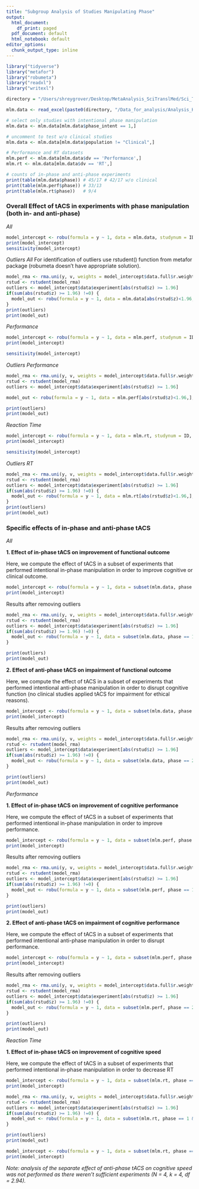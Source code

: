 ```yaml
---
title: "Subgroup Analysis of Studies Manipulating Phase"
output:
  html_document:
    df_print: paged
  pdf_document: default
  html_notebook: default
editor_options:
  chunk_output_type: inline
---
```


```r
library("tidyverse")
library("metafor")
library("robumeta")
library("readxl")
library("writexl")
```

```r
directory = "/Users/shreygrover/Desktop/MetaAnalysis_SciTranslMed/Sci_Transl_Med_Submission_2/Analysis/Scripts_Revised/Meta_Datafiles_2021"

mlm.data <- read_excel(paste0(directory, "/Data_for_analysis/Analysis_Hypothesis_Revised.xlsx"))

# select only studies with intentional phase manipulation
mlm.data <- mlm.data[mlm.data$phase_intent == 1,]

# uncomment to test w/o clinical studies
mlm.data <- mlm.data[mlm.data$population != "Clinical",]

# Performance and RT datasets
mlm.perf <- mlm.data[mlm.data$dv == 'Performance',]
mlm.rt <- mlm.data[mlm.data$dv == 'RT',]

# counts of in-phase and anti-phase experiments
print(table(mlm.data$phase)) # 45/17 # 42/17 w/o clinical
print(table(mlm.perf$phase)) # 33/13 
print(table(mlm.rt$phase))   # 9/4  
```

### Overall Effect of tACS in experiments with phase manipulation (both in- and anti-phase)

*All*
```r
model_intercept <- robu(formula = y ~ 1, data = mlm.data, studynum = ID, var.eff.size = v, rho = 0.8, small = TRUE)
print(model_intercept)
sensitivity(model_intercept)
```
*Outliers All*
For identification of outliers use rstudent() function from metafor package (robumeta doesn't have appropriate solution). 

```r
model_rma <- rma.uni(y, v, weights = model_intercept$data.full$r.weights, data=mlm.data)
rstud <- rstudent(model_rma)
outliers <- model_intercept$data$experiment[abs(rstud$z) >= 1.96]
if(sum(abs(rstud$z) >= 1.96) !=0) {
  model_out <- robu(formula = y ~ 1, data = mlm.data[abs(rstud$z)<1.96,], studynum = ID, var.eff.size = v, rho = .8, small = TRUE)
}
print(outliers)
print(model_out)
```

*Performance*

```r
model_intercept <- robu(formula = y ~ 1, data = mlm.perf, studynum = ID, var.eff.size = v, rho = 0.8, small = TRUE)
print(model_intercept)

sensitivity(model_intercept)
```

*Outliers Performance*

```r

model_rma <- rma.uni(y, v, weights = model_intercept$data.full$r.weights, data=mlm.perf)
rstud <- rstudent(model_rma)
outliers <- model_intercept$data$experiment[abs(rstud$z) >= 1.96]

model_out <- robu(formula = y ~ 1, data = mlm.perf[abs(rstud$z)<1.96,], studynum = ID, var.eff.size = v, rho = .8, small = TRUE)

print(outliers)
print(model_out)
```

*Reaction Time*

```r
model_intercept <- robu(formula = y ~ 1, data = mlm.rt, studynum = ID, var.eff.size = v, rho =0.8, small = TRUE)
print(model_intercept)

sensitivity(model_intercept)
```

*Outliers RT*

```r

model_rma <- rma.uni(y, v, weights = model_intercept$data.full$r.weights, data=mlm.rt)
rstud <- rstudent(model_rma)
outliers <- model_intercept$data$experiment[abs(rstud$z) >= 1.96]
if(sum(abs(rstud$z) >= 1.96) !=0) {
  model_out <- robu(formula = y ~ 1, data = mlm.rt[abs(rstud$z)<1.96,], studynum = ID, var.eff.size = v, rho = .8, small = TRUE)
}
print(outliers)
print(model_out)
```

### Specific effects of in-phase and anti-phase tACS

*All*

**1. Effect of in-phase tACS on improvement of functional outcome** <br />

Here, we compute the effect of tACS in a subset of experiments that performed intentional in-phase manipulation in order to improve cognitive or clinical outcome. <br />

```r
model_intercept <- robu(formula = y ~ 1, data = subset(mlm.data, phase == 1 & hypothesis == 1), studynum = ID, var.eff.size = v, rho = 0.8, small = TRUE)
print(model_intercept)
```

Results after removing outliers

```r
model_rma <- rma.uni(y, v, weights = model_intercept$data.full$r.weights, data=subset(mlm.data, phase == 1 & hypothesis == 1))
rstud <- rstudent(model_rma)
outliers <- model_intercept$data$experiment[abs(rstud$z) >= 1.96]
if(sum(abs(rstud$z) >= 1.96) !=0) {
  model_out <- robu(formula = y ~ 1, data = subset(mlm.data, phase == 1 & hypothesis == 1)[abs(rstud$z)<1.96,], studynum = ID, var.eff.size = v, rho = 0.8, small = TRUE) 
}

print(outliers)
print(model_out)
```

**2. Effect of anti-phase tACS on impairment of functional outcome** <br />

Here, we compute the effect of tACS in a subset of experiments that performed intentional anti-phase manipulation in order to disrupt cognitive function (no clinical studies applied tACS for impairment for ethical reasons). <br />

```r
model_intercept <- robu(formula = y ~ 1, data = subset(mlm.data, phase == 2 & hypothesis == 2), studynum = ID, var.eff.size = v, rho = 0.8, small = TRUE)
print(model_intercept)
```

Results after removing outliers

```r
model_rma <- rma.uni(y, v, weights = model_intercept$data.full$r.weights, data=subset(mlm.data, phase == 2 & hypothesis == 2))
rstud <- rstudent(model_rma)
outliers <- model_intercept$data$experiment[abs(rstud$z) >= 1.96]
if(sum(abs(rstud$z) >= 1.96) !=0) {
  model_out <- robu(formula = y ~ 1, data = subset(mlm.data, phase == 2 & hypothesis == 2)[abs(rstud$z)<1.96,], studynum = ID, var.eff.size = v, rho = 0.8, small = TRUE) 
}

print(outliers)
print(model_out)

```

*Performance*

**1. Effect of in-phase tACS on improvement of cognitive performance** <br />

Here, we compute the effect of tACS in a subset of experiments that performed intentional in-phase manipulation in order to improve performance. <br />

```r
model_intercept <- robu(formula = y ~ 1, data = subset(mlm.perf, phase == 1 & hypothesis == 1), studynum = ID, var.eff.size = v, rho = 0.8, small = TRUE)
print(model_intercept)
```

Results after removing outliers

```r
model_rma <- rma.uni(y, v, weights = model_intercept$data.full$r.weights, data= subset(mlm.perf, phase == 1 & hypothesis == 1))
rstud <- rstudent(model_rma)
outliers <- model_intercept$data$experiment[abs(rstud$z) >= 1.96]
if(sum(abs(rstud$z) >= 1.96) !=0) {
  model_out <- robu(formula = y ~ 1, data = subset(mlm.perf, phase == 1 & hypothesis == 1)[abs(rstud$z)<1.96,], studynum = ID, var.eff.size = v, rho = 0.8, small = TRUE) 
}

print(outliers)
print(model_out)
```

**2. Effect of anti-phase tACS on impairment of cognitive performance** <br />

Here, we compute the effect of tACS in a subset of experiments that performed intentional anti-phase manipulation in order to disrupt performance. <br />

```r
model_intercept <- robu(formula = y ~ 1, data = subset(mlm.perf, phase == 2 & hypothesis == 2), studynum = ID, var.eff.size = v, rho = 0.8, small = TRUE)
print(model_intercept)
```

Results after removing outliers

```r
model_rma <- rma.uni(y, v, weights = model_intercept$data.full$r.weights, data=subset(mlm.perf, phase == 2 & hypothesis == 2))
rstud <- rstudent(model_rma)
outliers <- model_intercept$data$experiment[abs(rstud$z) >= 1.96]
if(sum(abs(rstud$z) >= 1.96) !=0) {
  model_out <- robu(formula = y ~ 1, data = subset(mlm.perf, phase == 2 & hypothesis == 2)[abs(rstud$z)<1.96,], studynum = ID, var.eff.size = v, rho = 0.8, small = TRUE) 
}

print(outliers)
print(model_out)
```

*Reaction Time*

**1. Effect of in-phase tACS on improvement of cognitive speed** <br />

Here, we compute the effect of tACS in a subset of experiments that performed intentional in-phase manipulation in order to decrease RT <br />

```r
model_intercept <- robu(formula = y ~ 1, data = subset(mlm.rt, phase == 1 & hypothesis == 1), studynum = ID, var.eff.size = v, rho = 0.8, small = TRUE)
print(model_intercept)
```

```r
model_rma <- rma.uni(y, v, weights = model_intercept$data.full$r.weights, data=subset(mlm.rt, phase == 1 & hypothesis == 1))
rstud <- rstudent(model_rma)
outliers <- model_intercept$data$experiment[abs(rstud$z) >= 1.96]
if(sum(abs(rstud$z) >= 1.96) !=0) {
  model_out <- robu(formula = y ~ 1, data = subset(mlm.rt, phase == 1 & hypothesis == 1)[abs(rstud$z)<1.96,], studynum = ID, var.eff.size = v, rho = 0.8, small = TRUE) 
}

print(outliers)
print(model_out)
```

```r
model_intercept <- robu(formula = y ~ 1, data = subset(mlm.rt, phase == 2 & hypothesis == 2), studynum = ID, var.eff.size = v, rho = 0.8, small = TRUE)
print(model_intercept)
```

*Note: analysis of the separate effect of anti-phase tACS on cognitive speed was not performed as there weren't sufficient experiments (N = 4, k = 4, df = 2.94).* <br />


